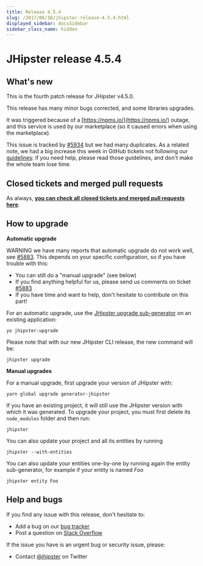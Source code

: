 ```yaml
---
title: Release 4.5.4
slug: /2017/06/16/jhipster-release-4.5.4.html
displayed_sidebar: docsSidebar
sidebar_class_name: hidden
---
```


JHipster release 4.5.4
==================

What's new
----------

This is the fourth patch release for JHipster v4.5.0.

This release has many minor bugs corrected, and some libraries upgrades.

It was triggered because of a [https://npms.io/](https://npms.io/) outage, and this service is used by our marketplace (so it caused errors when using the marketplace).

This issue is tracked by [#5934](https://github.com/jhipster/generator-jhipster/issues/5934) but we had many duplicates. As a related note, we had a big increase this week in GitHub tickets not following our [guidelines](https://github.com/jhipster/generator-jhipster/blob/master/CONTRIBUTING.md): if you need help, please read those guidelines, and don't make the whole team lose time.

Closed tickets and merged pull requests
------------
As always, __[you can check all closed tickets and merged pull requests here](https://github.com/jhipster/generator-jhipster/issues?q=milestone%3A4.5.4+is%3Aclosed)__.

How to upgrade
------------

**Automatic upgrade**

WARNING we have many reports that automatic upgrade do not work well, see [#5883](https://github.com/jhipster/generator-jhipster/issues/5883). This depends on your specific configuration, so if you have trouble with this:

- You can still do a "manual upgrade" (see below)
- If you find anything helpful for us, please send us comments on ticket [#5883](https://github.com/jhipster/generator-jhipster/issues/5883)
- If you have time and want to help, don't hesitate to contribute on this part!

For an automatic upgrade, use the [JHipster upgrade sub-generator](/upgrading-an-application/) on an existing application:

```
yo jhipster:upgrade
```

Please note that with our new JHipster CLI release, the new command will be:

```
jhipster upgrade
```

**Manual upgrades**

For a manual upgrade, first upgrade your version of JHipster with:

```
yarn global upgrade generator-jhipster
```

If you have an existing project, it will still use the JHipster version with which it was generated.
To upgrade your project, you must first delete its `node_modules` folder and then run:

```
jhipster
```

You can also update your project and all its entities by running

```
jhipster --with-entities
```

You can also update your entities one-by-one by running again the entity sub-generator, for example if your entity is named _Foo_

```
jhipster entity Foo
```

Help and bugs
--------------

If you find any issue with this release, don't hesitate to:

- Add a bug on our [bug tracker](https://github.com/jhipster/generator-jhipster/issues?state=open)
- Post a question on [Stack Overflow](http://stackoverflow.com/tags/jhipster/info)

If the issue you have is an urgent bug or security issue, please:

- Contact [@jhipster](https://twitter.com/jhipster) on Twitter
